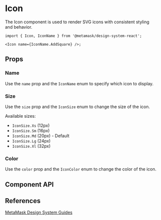 
# Icon

The Icon component is used to render SVG icons with consistent styling and behavior.

```tsx
import { Icon, IconName } from '@metamask/design-system-react';

<Icon name={IconName.AddSquare} />;
```

<Canvas of={IconStories.Default} />

## Props

### Name

Use the `name` prop and the `IconName` enum to specify which icon to display.

<Canvas of={IconStories.Name} />

### Size

Use the `size` prop and the `IconSize` enum to change the size of the icon.

Available sizes:

- `IconSize.Xs` (12px)
- `IconSize.Sm` (16px)
- `IconSize.Md` (20px) - Default
- `IconSize.Lg` (24px)
- `IconSize.Xl` (32px)

<Canvas of={IconStories.Size} />

### Color

Use the `color` prop and the `IconColor` enum to change the color of the icon.

<Canvas of={IconStories.Color} />

## Component API

<Controls of={IconStories.Default} />

## References

[MetaMask Design System Guides](https://www.notion.so/MetaMask-Design-System-Guides-Design-f86ecc914d6b4eb6873a122b83c12940)
